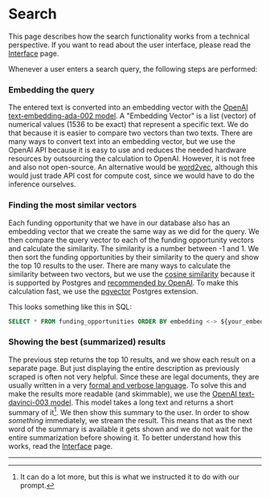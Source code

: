 
# Search

This page describes how the search functionality works from a technical perspective. If you want to read about the user interface, please read the [Interface](/interface) page.

Whenever a user enters a search query, the following steps are performed:

<Steps>

### Embedding the query

The entered text is converted into an embedding vector with the [OpenAI text-embedding-ada-002 model](https://platform.openai.com/docs/guides/embeddings/what-are-embeddings). A "Embedding Vector" is a list (vector) of numerical values (1536 to be exact) that represent a specific text. We do that because it is easier to compare two vectors than two texts. There are many ways to convert text into an embedding vector, but we use the OpenAI API because it is easy to use and reduces the needed hardware resources by outsourcing the calculation to OpenAI. However, it is not free and also not open-source. An alternative would be [word2vec](https://arxiv.org/abs/1301.3781), although this would just trade API cost for compute cost, since we would have to do the inference ourselves.

### Finding the most similar vectors

Each funding opportunity that we have in our database also has an embedding vector that we create the same way as we did for the query. We then compare the query vector to each of the funding opportunity vectors and calculate the similarity. The similarity is a number between -1 and 1. We then sort the funding opportunities by their similarity to the query and show the top 10 results to the user. There are many ways to calculate the similarity between two vectors, but we use the [cosine similarity](https://en.wikipedia.org/wiki/Cosine_similarity) because it is supported by Postgres and [recommended by OpenAI](https://platform.openai.com/docs/guides/embeddings/which-distance-function-should-i-use). To make this calculation fast, we use the [pgvector](https://github.com/pgvector/pgvector) Postgres extension.

This looks something like this in SQL:

```sql
SELECT * FROM funding_opportunities ORDER BY embedding <-> ${your_embedding}::vector LIMIT 10
```

### Showing the best (summarized) results

The previous step returns the top 10 results, and we show each result on a separate page. But just displaying the entire description as previously scraped is often not very helpful. Since these are legal documents, they are usually written in a very [formal and verbose language](http://web.archive.org/web/20230619071641/https://ec.europa.eu/info/funding-tenders/opportunities/portal/screen/opportunities/topic-details/edf-2023-ls-ra-dis-nt;callCode=null;freeTextSearchKeyword=;matchWholeText=true;typeCodes=0,1,2,8;statusCodes=31094501,31094502,31094503;programmePeriod=null;programCcm2Id=44181033;programDivisionCode=null;focusAreaCode=null;destinationGroup=null;missionGroup=null;geographicalZonesCode=null;programmeDivisionProspect=null;startDateLte=null;startDateGte=null;crossCuttingPriorityCode=null;cpvCode=null;performanceOfDelivery=null;sortQuery=sortStatus;orderBy=asc;onlyTenders=false;topicListKey=topicSearchTablePageState). To solve this and make the results more readable (and skimmable), we use the [OpenAI text-davinci-003 model](https://platform.openai.com/docs/models/gpt-3-5). This model takes a long text and returns a short summary of it[^1]. We then show this summary to the user. In order to show _something_ immediately, we stream the result. This means that as the next word of the summary is available it gets shown and we do not wait for the entire summarization before showing it. To better understand how this works, read the [Interface](/interface) page.

</Steps>

---

[^1]: It can do a lot more, but this is what we instructed it to do with our prompt.
